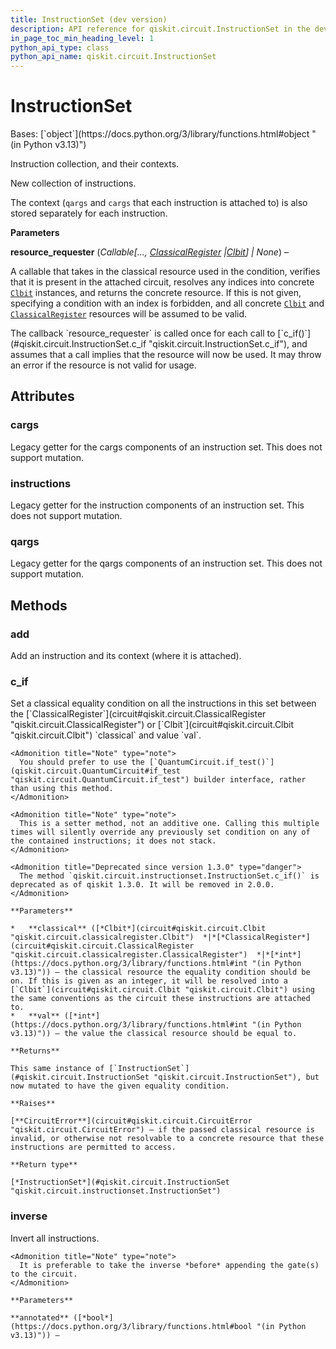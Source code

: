 ```yaml
---
title: InstructionSet (dev version)
description: API reference for qiskit.circuit.InstructionSet in the dev version of qiskit
in_page_toc_min_heading_level: 1
python_api_type: class
python_api_name: qiskit.circuit.InstructionSet
---
```


# InstructionSet

<Class id="qiskit.circuit.InstructionSet" isDedicatedPage={true} github="https://github.com/Qiskit/qiskit/tree/stable/1.3/qiskit/circuit/instructionset.py#L29-L179" signature="qiskit.circuit.InstructionSet(*, resource_requester=None)" modifiers="class">
  Bases: [`object`](https://docs.python.org/3/library/functions.html#object "(in Python v3.13)")

  Instruction collection, and their contexts.

  New collection of instructions.

  The context (`qargs` and `cargs` that each instruction is attached to) is also stored separately for each instruction.

  **Parameters**

  **resource\_requester** (*Callable\[...,* [*ClassicalRegister*](circuit#qiskit.circuit.ClassicalRegister "qiskit.circuit.ClassicalRegister")  *|*[*Clbit*](circuit#qiskit.circuit.Clbit "qiskit.circuit.Clbit")*] | None*) –

  A callable that takes in the classical resource used in the condition, verifies that it is present in the attached circuit, resolves any indices into concrete [`Clbit`](circuit#qiskit.circuit.Clbit "qiskit.circuit.Clbit") instances, and returns the concrete resource. If this is not given, specifying a condition with an index is forbidden, and all concrete [`Clbit`](circuit#qiskit.circuit.Clbit "qiskit.circuit.Clbit") and [`ClassicalRegister`](circuit#qiskit.circuit.ClassicalRegister "qiskit.circuit.ClassicalRegister") resources will be assumed to be valid.

  <Admonition title="Note" type="note">
    The callback `resource_requester` is called once for each call to [`c_if()`](#qiskit.circuit.InstructionSet.c_if "qiskit.circuit.InstructionSet.c_if"), and assumes that a call implies that the resource will now be used. It may throw an error if the resource is not valid for usage.
  </Admonition>

  ## Attributes

  ### cargs

  <Attribute id="qiskit.circuit.InstructionSet.cargs">
    Legacy getter for the cargs components of an instruction set. This does not support mutation.
  </Attribute>

  ### instructions

  <Attribute id="qiskit.circuit.InstructionSet.instructions">
    Legacy getter for the instruction components of an instruction set. This does not support mutation.
  </Attribute>

  ### qargs

  <Attribute id="qiskit.circuit.InstructionSet.qargs">
    Legacy getter for the qargs components of an instruction set. This does not support mutation.
  </Attribute>

  ## Methods

  ### add

  <Function id="qiskit.circuit.InstructionSet.add" github="https://github.com/Qiskit/qiskit/tree/stable/1.3/qiskit/circuit/instructionset.py#L75-L83" signature="add(instruction, qargs=None, cargs=None)">
    Add an instruction and its context (where it is attached).
  </Function>

  ### c\_if

  <Function id="qiskit.circuit.InstructionSet.c_if" github="https://github.com/Qiskit/qiskit/tree/stable/1.3/qiskit/circuit/instructionset.py#L109-L155" signature="c_if(classical, val)">
    Set a classical equality condition on all the instructions in this set between the [`ClassicalRegister`](circuit#qiskit.circuit.ClassicalRegister "qiskit.circuit.ClassicalRegister") or [`Clbit`](circuit#qiskit.circuit.Clbit "qiskit.circuit.Clbit") `classical` and value `val`.

    <Admonition title="Note" type="note">
      You should prefer to use the [`QuantumCircuit.if_test()`](qiskit.circuit.QuantumCircuit#if_test "qiskit.circuit.QuantumCircuit.if_test") builder interface, rather than using this method.
    </Admonition>

    <Admonition title="Note" type="note">
      This is a setter method, not an additive one. Calling this multiple times will silently override any previously set condition on any of the contained instructions; it does not stack.
    </Admonition>

    <Admonition title="Deprecated since version 1.3.0" type="danger">
      The method `qiskit.circuit.instructionset.InstructionSet.c_if()` is deprecated as of qiskit 1.3.0. It will be removed in 2.0.0.
    </Admonition>

    **Parameters**

    *   **classical** ([*Clbit*](circuit#qiskit.circuit.Clbit "qiskit.circuit.classicalregister.Clbit")  *|*[*ClassicalRegister*](circuit#qiskit.circuit.ClassicalRegister "qiskit.circuit.classicalregister.ClassicalRegister")  *|*[*int*](https://docs.python.org/3/library/functions.html#int "(in Python v3.13)")) – the classical resource the equality condition should be on. If this is given as an integer, it will be resolved into a [`Clbit`](circuit#qiskit.circuit.Clbit "qiskit.circuit.Clbit") using the same conventions as the circuit these instructions are attached to.
    *   **val** ([*int*](https://docs.python.org/3/library/functions.html#int "(in Python v3.13)")) – the value the classical resource should be equal to.

    **Returns**

    This same instance of [`InstructionSet`](#qiskit.circuit.InstructionSet "qiskit.circuit.InstructionSet"), but now mutated to have the given equality condition.

    **Raises**

    [**CircuitError**](circuit#qiskit.circuit.CircuitError "qiskit.circuit.CircuitError") – if the passed classical resource is invalid, or otherwise not resolvable to a concrete resource that these instructions are permitted to access.

    **Return type**

    [*InstructionSet*](#qiskit.circuit.InstructionSet "qiskit.circuit.instructionset.InstructionSet")
  </Function>

  ### inverse

  <Function id="qiskit.circuit.InstructionSet.inverse" github="https://github.com/Qiskit/qiskit/tree/stable/1.3/qiskit/circuit/instructionset.py#L90-L107" signature="inverse(annotated=False)">
    Invert all instructions.

    <Admonition title="Note" type="note">
      It is preferable to take the inverse *before* appending the gate(s) to the circuit.
    </Admonition>

    **Parameters**

    **annotated** ([*bool*](https://docs.python.org/3/library/functions.html#bool "(in Python v3.13)")) –
  </Function>
</Class>

